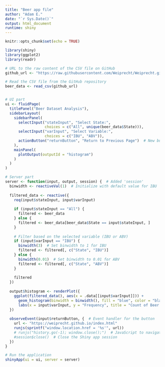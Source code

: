 ```yaml
---
title: "Beer app file"
author: "Adam E."
date: "`r Sys.Date()`"
output: html_document
runtime: shiny
---
```


```r
knitr::opts_chunk$set(echo = TRUE)
```


```r
library(shiny)
library(ggplot2)
library(readr)

# URL to the raw content of the CSV file on GitHub
github_url <- "https://raw.githubusercontent.com/Weiprecht/Weiprecht.github.io/main/Beer_folder/beer_updated.csv"

# Read the CSV file from the GitHub repository
beer_data <- read_csv(github_url)


# UI part
ui <- fluidPage(
  titlePanel("Beer Dataset Analysis"),
  sidebarLayout(
    sidebarPanel(
      selectInput("stateInput", "Select State:",
                  choices = c("All", unique(beer_data$State))),
      selectInput("varInput", "Select Variable:",
                  choices = c("IBU", "ABV")),
      actionButton("returnButton", "Return to Previous Page")  # New button
    ),
    mainPanel(
      plotOutput(outputId = "histogram")
    )
  )
)

# Server part
server <- function(input, output, session) {  # Added 'session'
  binwidth <- reactiveVal(1)  # Initialize with default value for IBU
  
  filtered_data <- reactive({
    req(input$stateInput, input$varInput)
    
    if (input$stateInput == "All") {
      filtered <- beer_data
    } else {
      filtered <- beer_data[beer_data$State == input$stateInput, ]
    }
    
    # Filter based on the selected variable (IBU or ABV)
    if (input$varInput == "IBU") {
      binwidth(3)  # Set binwidth to 1 for IBU
      filtered <- filtered[, c("State", "IBU")]
    } else {
      binwidth(0.01)  # Set binwidth to 0.01 for ABV
      filtered <- filtered[, c("State", "ABV")]
    }
    
    filtered
  })
  
  output$histogram <- renderPlot({
    ggplot(filtered_data(), aes(x = .data[[input$varInput]])) +
      geom_histogram(binwidth = binwidth(), fill = "blue", color = "black") +
      labs(x = input$varInput, y = "Frequency", title = "Count of Beer Observations at the Selected Level (IBU, ABV)")
  })
  
  observeEvent(input$returnButton, {  # Event handler for the button
    url <- "https://weiprecht.github.io/index.html"
    runjs(sprintf("window.location.href = '%s'", url))
    # runjs("history.go(-1); window.close();")  # JavaScript to navigate back one page
    #session$close()  # Close the Shiny app session
  })
}

# Run the application 
shinyApp(ui = ui, server = server)

```
